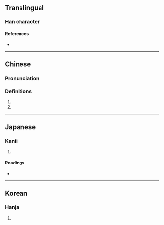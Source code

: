 {{character info/new}}
==Translingual==

===Han character===
{{Han char|rn=94|rad=犬|as=09|sn=12|four=47220|canj=KHJRB|ids=⿰犭胡}}

====References====
* {{Han ref|kx=0714.060|dkj=20513|dj=1126.060|hdz=21356.090|uh=7322|ud=29474|bh=DA70|bd=55920}}

----
==Chinese==
{{zh-forms|alt=胡-second round simplified}}

===Pronunciation===
{{zh-pron
|m=hú
|m-s=
|c=wu4
|c-t=
|g=
|h=pfs=
|j=
|md=
|mn=
|mn-t=
|w=
|x=
|mc=y
|oc=y
|cat=n
}}

===Definitions===
{{zh-hanzi}}

# {{zh-only|猢猻}}
# {{zh-only|獑猢}}
----

==Japanese==

===Kanji===
{{ja-kanji|grade=|rs=犬09}}

# {{defn|lang=ja|sort=犬09}}

====Readings====
* {{ja-readings|on=[[こ]] (ko), [[ご]] (go)|kun=|nanori=}}

----

==Korean==

===Hanja===
{{ko-hanja|hangeul=호|eumhun=|rv=ho|mr=ho|y=ho}}

# {{defn|lang=ko|sort=犬09}}